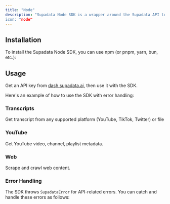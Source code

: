 ```yaml
---
title: "Node"
description: "Supadata Node SDK is a wrapper around the Supadata API to help you easily turn videos into transcripts and websites into markdown.
icon: "node"
---
```



## Installation

To install the Supadata Node SDK, you can use npm (or pnpm, yarn, bun, etc.):

<InstallationNode />

## Usage

Get an API key from [dash.supadata.ai](https://dash.supadata.ai), then use it with the SDK.

Here's an example of how to use the SDK with error handling:

<ScrapeAndCrawlExampleNode />

### Transcripts

Get transcript from any supported platform (YouTube, TikTok, Twitter) or file

<TranscriptNode />

### YouTube

Get YouTube video, channel, playlist metadata.

<YouTubeNode />

### Web

Scrape and crawl web content.

<WebNode />

### Error Handling

The SDK throws `SupadataError` for API-related errors. You can catch and handle these errors as follows:

<ErrorHandlingNode />
